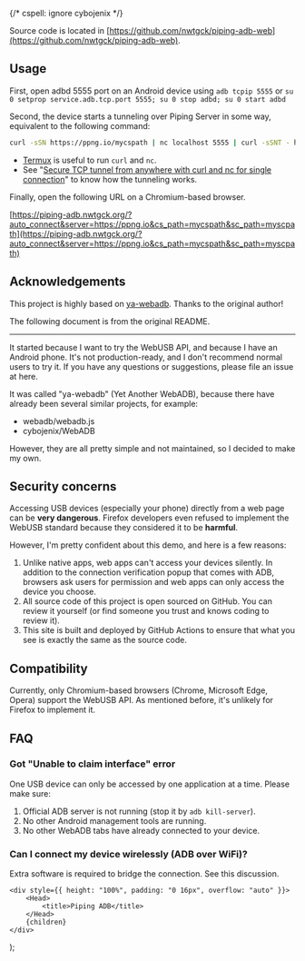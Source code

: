 
{/* cspell: ignore cybojenix */}

Source code is located in [https://github.com/nwtgck/piping-adb-web](https://github.com/nwtgck/piping-adb-web).

## Usage
First, open adbd 5555 port on an Android device using `adb tcpip 5555` or `su 0 setprop service.adb.tcp.port 5555; su 0 stop adbd; su 0 start adbd`

Second, the device starts a tunneling over Piping Server in some way, equivalent to the following command:
```bash
curl -sSN https://ppng.io/mycspath | nc localhost 5555 | curl -sSNT - https://ppng.io/myscpath
```

- [Termux](https://termux.dev) is useful to run `curl` and `nc`.
- See "[Secure TCP tunnel from anywhere with curl and nc for single connection](https://dev.to/nwtgck/secure-tcp-tunnel-from-anywhere-with-curl-and-nc-for-single-connection-2k5i)" to know how the tunneling works.

Finally, open the following URL on a Chromium-based browser.

[https://piping-adb.nwtgck.org/?auto_connect&server=https://ppng.io&cs_path=mycspath&sc_path=myscpath](https://piping-adb.nwtgck.org/?auto_connect&server=https://ppng.io&cs_path=mycspath&sc_path=myscpath)

## Acknowledgements

This project is highly based on [ya-webadb](https://github.com/yume-chan/ya-webadb). Thanks to the original author!

The following document is from the original README.

---

It started because I want to try the <ExternalLink href="https://developer.mozilla.org/en-US/docs/Web/API/USB">WebUSB</ExternalLink> API, and because I have an Android phone. It's not production-ready, and I don't recommend normal users to try it. If you have any questions or suggestions, please file an issue at <ExternalLink href="https://github.com/yume-chan/ya-webadb/issues">here</ExternalLink>.

It was called "ya-webadb" (Yet Another WebADB), because there have already been several similar projects, for example:

-   <ExternalLink href="https://github.com/webadb/webadb.js">
        webadb/webadb.js
    </ExternalLink>
-   <ExternalLink href="https://github.com/cybojenix/WebADB">
        cybojenix/WebADB
    </ExternalLink>

However, they are all pretty simple and not maintained, so I decided to make my own.

## Security concerns

Accessing USB devices (especially your phone) directly from a web page can be **very dangerous**. Firefox developers even refused to implement the WebUSB standard because they <ExternalLink href="https://mozilla.github.io/standards-positions/#webusb">considered it to be **harmful**</ExternalLink>.

However, I'm pretty confident about this demo, and here is a few reasons:

1. Unlike native apps, web apps can't access your devices silently. In addition to the connection verification popup that comes with ADB, browsers ask users for permission and web apps can only access the device you choose.
2. All source code of this project is open sourced on <ExternalLink href="https://github.com/yume-chan/ya-webadb/">GitHub</ExternalLink>. You can review it yourself (or find someone you trust and knows coding to review it).
3. This site is built and deployed by <ExternalLink href="https://github.com/yume-chan/ya-webadb/blob/main/.github/workflows/deploy.yml" spaceAfter>GitHub Actions</ExternalLink> to ensure that what you see is exactly the same as the source code.

## Compatibility

Currently, only Chromium-based browsers (Chrome, Microsoft Edge, Opera) support the WebUSB API. As mentioned before, it's unlikely for Firefox to implement it.

## FAQ

### Got "Unable to claim interface" error

One USB device can only be accessed by one application at a time. Please make sure:

1. Official ADB server is not running (stop it by `adb kill-server`).
2. No other Android management tools are running.
3. No other WebADB tabs have already connected to your device.

### Can I connect my device wirelessly (ADB over WiFi)?

Extra software is required to bridge the connection. See <ExternalLink href="https://github.com/yume-chan/ya-webadb/discussions/245#discussioncomment-384030">this discussion</ExternalLink>.

    <div style={{ height: "100%", padding: "0 16px", overflow: "auto" }}>
        <Head>
            <title>Piping ADB</title>
        </Head>
        {children}
    </div>
);
